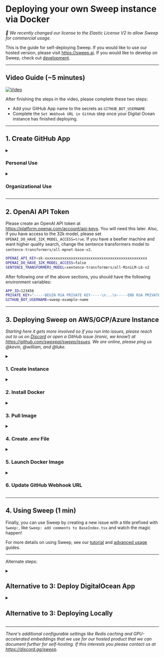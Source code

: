 # Deploying your own Sweep instance via Docker

*🎉 We recently changed our license to the Elastic License V2 to allow Sweep for commercial usage.*

This is the guide for self-deploying Sweep. If you would like to use our hosted version, please visit https://sweep.ai. If you would like to develop on Sweep, check out [development](https://github.com/sweepai/sweep?tab=readme-ov-file#development).

---

## Video Guide (~5 minutes)

[![Video](http://img.youtube.com/vi/qEKdqwPl7Jo/0.jpg)](https://www.youtube.com/watch?v=qEKdqwPl7Jo "Deploying Sweep Video Guide")

After finishing the steps in the video, please complete these two steps:
- Add your GitHub App name to the secrets as `GITHUB_BOT_USERNAME`
- Complete the `Set Webhook URL in GitHub` step once your Digital Ocean instance has finished deploying.


---

## 1. Create GitHub App

<details>
<summary><h3>Personal Use</h3></summary>

Personal use refers to using Sweep on your personal repositories under your username. If you would like to use Sweep on an organization, please follow the "Organizational Use" section.

We created an app using `npm` to make it easier to set up the GitHub App. If you do not have it installed, install it [here](https://docs.npmjs.com/downloading-and-installing-node-js-and-npm). If you would like ot set it up yourself, scroll down to the **Manual GitHub App Setup** section.

> Run this GitHub App locally! This tool is only used for creating the GitHub App, not hosting Sweep.
>

First, open a terminal and run the following commands (RUN LOCALLY):

```sh
git clone https://github.com/sweepai/sweep
cd sweep/self_deploy
npm install
npm start
```

Second, open http://localhost:3000 in your browser, and:
1. Click the "Register GitHub App" button.
2. Click the green "Create GitHub App for USERNAME" button.
3. Pick where to install the app and then click the green "Install" button. This will take you to the app settings page.
4. Click the small "App settings" button.

![image](/deployment/appsettings.png)

Now, stop the server by pressing `Ctrl+C` in the terminal. Once it has stopped, run the following command:

```sh
cat .env
```

You should see something like this:

```sh
WEBHOOK_PROXY_URL=https://smee.io/abcdefg
APP_ID=123456
PRIVATE_KEY="-----BEGIN RSA PRIVATE KEY-----\n...\n-----END RSA PRIVATE KEY-----\n"
WEBHOOK_SECRET=213921898f9as8f92139128989f
GITHUB_CLIENT_ID=Iv1.123218f182131
GITHUB_CLIENT_SECRET=6g626312b212142132121321412
```

Keep this terminal open, we will need the `PRIVATE_KEY` and `APP_ID` later:
```sh
APP_ID=123456
PRIVATE_KEY="-----BEGIN RSA PRIVATE KEY-----\n...\n-----END RSA PRIVATE KEY-----\n"
```

And, please note your GitHub App username. This is not auto-generated in the above file, so you must write it down yourself.
```sh
GITHUB_BOT_USERNAME=sweep-example-name
```
</details>

<details>
<summary><h3>Organizational Use</h3></summary>

If you would like to use Sweep on GitHub organizations, please follow the steps below.

Register a new GitHub App, following this [guide](https://docs.github.com/en/apps/creating-github-apps/registering-a-github-app/registering-a-github-app) (3 minutes). You should return here after step 16(it's not as bad as it seems, most steps are optional).

Use the below as a reference:

Set the Repository Permissions (7 selected):

| Scope            | Permissions      |
|------------------|------------------|
| actions          | read             |
| checks           | read             |
| contents         | read & write     |
| commit statuses  | read & write     |
| issues           | read & write     |
| metadata         | read             |
| pull requests    | read & write     |
| workflows        | read & write     |


| Subscribe to events      |
|--------------------------|
| check run                |
| check suite              |
| commit comment           |
| create                   |
| issue comment            |
| issues                   |
| label                    |
| pull request             |
| pull request review      |
| pull request review comment|
| pull request thread      |
| push                     |
| status                   |
| workflow job             |
| workflow run             |

Put a placeholder url for now (ex: https://github.com/sweepai/sweep/).
Generate a private key (it should prompt you at the top of the screen, or alternatively follow [this guide](https://docs.github.com/en/apps/creating-github-apps/authenticating-with-a-github-app/managing-private-keys-for-github-apps)) and save it for later.

![image](/deployment/pem.png)

Once the private key is downloaded, format it for the next step:

```sh
echo -e "paste key here" | tr '\n' ' ' | sed 's/ /\\n/g'
```

And, save the output for later in the following format:

```sh
PRIVATE_KEY="-----BEGIN RSA PRIVATE KEY-----\n...\n-----END RSA PRIVATE KEY-----\n"
```

You will also need your app ID, which is the number at the top of the page. This is your `app-id` for step 2.

![image](/deployment/appid.png)

Click Install App to install it on your account or organization. Point it to a repo which you want to use Sweep on. This repo cannot be empty. If you don't have a good repo at hand, check out our [tutorial on running Sweep on Docusaurus](https://docs.sweep.dev/tutorial).

Store the following constants for later:

```sh
APP_ID=123456
PRIVATE_KEY="-----BEGIN RSA PRIVATE KEY-----\n...\n-----END RSA PRIVATE KEY-----\n"
GITHUB_BOT_USERNAME=sweep-example-name
```

</details>

---

## 2. OpenAI API Token

Please create an OpenAI API token at https://platform.openai.com/account/api-keys. You will need this later. Also, if you have access to the 32k model, please set `OPENAI_DO_HAVE_32K_MODEL_ACCESS=true`. If you have a beefier machine and want higher quality search, change the sentence transformers model to `sentence-transformers/all-mpnet-base-v2`.
```sh
OPENAI_API_KEY=sk-xxxxxxxxxxxxxxxxxxxxxxxxxxxxxxxxxxxxxxxxxxxxxxx
OPENAI_DO_HAVE_32K_MODEL_ACCESS=false
SENTENCE_TRANSFORMERS_MODEL=sentence-transformers/all-MiniLM-L6-v2
```

After following one of the above sections, you should have the following environment variables:
```sh
APP_ID=123456
PRIVATE_KEY="-----BEGIN RSA PRIVATE KEY-----\n...\n-----END RSA PRIVATE KEY-----\n"
GITHUB_BOT_USERNAME=sweep-example-name
```

---

## 3. Deploying Sweep on AWS/GCP/Azure Instance

*Starting here it gets more involved so if you run into issues, please reach out to us on [Discord](https://discord.gg/sweep) or open a GitHub issue (ironic, we know!) at https://github.com/sweepai/sweep/issues. We are online, please ping us @kevin, @william, and @luke.*

<details>
<summary><h3>1. Create Instance</h3></summary>
Recommended Specs:
- OS: Ubuntu
- RAM: 8 GB
- CPU: 4 vCPUs
- Storage: 50 GB
</details>

<details>
<summary><h3>2. Install Docker</h3></summary>
```sh
sudo apt install docker.io
```
</details>

<details>
<summary><h3>3. Pull Image</h3></summary>
```sh
docker pull sweepai/sweep:latest
```
</details>

<details>
<summary><h3>4. Create .env File</h3></summary>
```sh
touch .env
```

Then, using your favorite text editor, add the following to the `.env` file from the previous step:
```yaml
APP_ID=1234
PRIVATE_KEY="-----BEGIN RSA PRIVATE KEY-----\n...\n-----END RSA PRIVATE KEY-----\n"
GITHUB_BOT_USERNAME=sweep-example-name

# These three are from step 2.
OPENAI_API_KEY=sk-xxxxxxxxxxxxxxxxxxxxxxxxxxxxxxxxxxxxxxxxxxxxxxx
OPENAI_DO_HAVE_32K_MODEL_ACCESS=false
SENTENCE_TRANSFORMERS_MODEL=sentence-transformers/all-MiniLM-L6-v2
```
</details>

<details>
<summary><h3>5. Launch Docker Image</h3></summary>
```sh
docker run --env-file .env -p 8080:8080 -d sweepai/sweep:latest
```
</details>

<details>
<summary><h3>6. Update GitHub Webhook URL</h3></summary>

First, get the IP address of your instance, and add the port Sweep is deployed to (in this case, 8080):
```sh
[ip]:8080
```

Navigating to this link should look like this:
<img src="/deployment/digitalocean_step7.png" alt="Skip Resources Page" />

1. Copy this link to your clipboard.
2. Go to your GitHub App and paste this link into the `General` tab `Webhook URL` field.  Ensure SSL verification remains active.

<img src="/deployment/digitalocean_step9.png" alt="Skip Resources Page" />
</details>

---

## 4. Using Sweep (1 min)

Finally, you can use Sweep by creating a new issue with a title prefixed with `Sweep:`, like `Sweep: add comments to BaseIndex.tsx` and watch the magic happen!

For more details on using Sweep, see our [tutorial](https://docs.sweep.dev/usage/tutorial) and [advanced usage](https://docs.sweep.dev/usage/advanced) guides.

---

Alternate steps:

<details>
<summary><h2>Alternative to 3: Deploy DigitalOcean App</h2></summary>
As Sweep is Dockerized, you can deploy this anywhere but for this guide, we will deploy it on Digital Ocean for simplicity. If you would like to run it locally, you can follow the section in the dropdown at the bottom of this guide.

First, click the following:

<p style={{marginTop: 16, marginBottom: 32}}>
    <a href="https://cloud.digitalocean.com/apps/new?repo=https://github.com/sweepai/sweep/tree/main">
        <img src="https://www.deploytodo.com/do-btn-blue-ghost.svg" alt="Deploy to DO"/>
    </a>
</p>

<details>
<summary><h3>1. Skip Resources Page</h3></summary>
<img src="/deployment/digitalocean_step1.png" alt="Skip Resources Page" />
</details>

<details>
<summary><h3>2. Set Environment Variables</h3></summary>
<img src="/deployment/digitalocean_step2.png" alt="Skip Resources Page" />

<img src="/deployment/digitalocean_step3.png" alt="Skip Resources Page" />

<img src="/deployment/digitalocean_step4.png" alt="Skip Resources Page" />

In the `Environment Variable Editor`, copy and paste the environment variables from above like so:

Click `Save` to close the Bulk Editor, then click `Save` again to save the varaibles.

> It is important that you click save twice, otherwise the variables will not be saved.
>

</details>

```yaml
APP_ID=1234
PRIVATE_KEY="-----BEGIN RSA PRIVATE KEY-----\n...\n-----END RSA PRIVATE KEY-----\n"
GITHUB_BOT_USERNAME=sweep-example-name

# These three are from step 2.
OPENAI_API_KEY=sk-xxxxxxxxxxxxxxxxxxxxxxxxxxxxxxxxxxxxxxxxxxxxxxx
OPENAI_DO_HAVE_32K_MODEL_ACCESS=false
SENTENCE_TRANSFORMERS_MODEL=sentence-transformers/all-MiniLM-L6-v2
```

<details>
<summary><h3>3. Info</h3></summary>

Modify any information as needed, then click `Next`.
</details>

<details>
<summary><h3>4. Review: Update Instance Resource Size</h3></summary>
First, click `Edit Plan` in the `Billing` section.

Then, set the Instance Size.
<img src="/deployment/digitalocean_step5.png" alt="Skip Resources Page" />

Please select an instance with at least 2 GB RAM. The default 1 GB RAM instance will not work.

</details>

<details>
<summary><h3>5. Create Resources!</h3></summary>

Simply click the button to create the instance.
</details>

<details>
<summary><h3>6. Set Webhook URL in GitHub (Important)</h3></summary>

Once the resource is created, you should get a link like this:
<img src="/deployment/digitalocean_step6.png" alt="Skip Resources Page" />

Navigating to this link should look like this:
<img src="/deployment/digitalocean_step7.png" alt="Skip Resources Page" />

1. Copy this link to your clipboard.
2. Go to your GitHub App and paste this link into the `General` tab `Webhook URL` field.  Ensure SSL verification remains active.

<img src="/deployment/digitalocean_step9.png" alt="Skip Resources Page" />
</details>
</details>

<details>
<summary><h2>Alternative to 3: Deploying Locally</h2></summary>

If you do not want to deploy on the cloud and would prefer to deploy on your local machine, you can do so by following the steps below.

You need to install [Docker](https://docs.docker.com/engine/install/) to host Sweep.

Pull our image from Docker Hub:

```sh
docker pull sweepai/sweep:latest
```

It may take 5-10 minutes to download the image and you can move on to the next step while it's downloading.

Create a `.env` file with the contents from steps 1 and 2. Then in the same directory, run:

```bash
docker run --env-file .env -p 8080:8080 sweepai/sweep:latest
```

We're going to use [Ngrok](https://ngrok.com/) for a reverse proxy.

Sign up for an Ngrok account and install the CLI from https://dashboard.ngrok.com/signup. Your terminal must be in the same directory as your ngrok installation. Start the reverse proxy with `./ngrok http 8080`. The second last line should say something like

```sh
Forwarding  https://4d8d8bf053be.ngrok.app -> http://localhost:8080
```

Then proceed with step 4.

</details>

---

*There's additional configurable settings like Redis caching and GPU-accelerated embeddings that we use for our hosted product that we can document further for self-hosting. If this interests you please contact us at https://discord.gg/sweep.*
